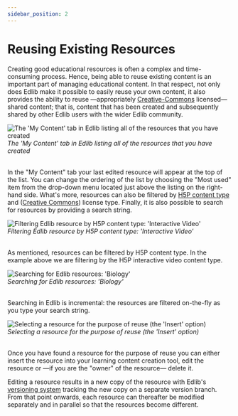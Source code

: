 ```yaml
---
sidebar_position: 2
---
```


# Reusing Existing Resources

Creating good educational resources is often a complex and time-consuming process. Hence, being able to reuse existing content is an important part of managing educational content. In that respect, not only does Edlib make it possible to easily reuse your own content, it also provides the ability to reuse &mdash;appropriately [Creative-Commons](https://creativecommons.org/) licensed&mdash; shared content; that is, content that has been created and subsequently shared by other Edlib users with the wider Edlib community.

<div class="text--center">
    <img class="edlib-image" alt="The 'My Content' tab in Edlib listing all of the resources that you have created" src="/img/reuse-resource-1.png" />
    <br/>
    <em>The 'My Content' tab in Edlib listing all of the resources that you have created</em>
    <br/>
    <br/>
</div>

In the "My Content" tab your last edited resource will appear at the top of the list. You can change the ordering of the list by choosing the "Most used" item from the drop-down menu located just above the listing on the right-hand side. What's more, resources can also be filtered by [H5P content type](https://h5p.org/content-types-and-applications) and ([Creative Commons](https://creativecommons.org/licenses/)) license type. Finally, it is also possible to search for resources by providing a search string.

<div class="text--center">
    <img class="edlib-image" alt="Filtering Edlib resource by H5P content type: 'Interactive Video'" src="/img/reuse-resource-2.png" />
    <br/>
    <em>Filtering Edlib resource by H5P content type: 'Interactive Video'</em>
    <br/>
    <br/>
</div>

As mentioned, resources can be filtered by H5P content type. In the example above we are filtering by the H5P interactive video content type.

<div class="text--center">
    <img class="edlib-image" alt="Searching for Edlib resources: 'Biology'" src="/img/reuse-resource-3.png" />
    <br/>
    <em>Searching for Edlib resources: 'Biology'</em>
    <br/>
    <br/>
</div>

Searching in Edlib is incremental: the resources are filtered on-the-fly as you type your search string. 

<div class="text--center">
    <img class="edlib-image" alt="Selecting a resource for the purpose of reuse (the 'Insert' option)" src="/img/reuse-resource-5.png" />
    <br/>
    <em>Selecting a resource for the purpose of reuse (the 'Insert' option)</em>
    <br/>
    <br/>
</div>

Once you have found a resource for the purpose of reuse you can either insert the resource into your learning content creation tool, edit the resource or &mdash;if you are the "owner" of the resource&mdash; delete it.

Editing a resource results in a new copy of the resource with Edlib's [versioning system](/docs/product/features#resource-versioning) tracking the new copy on a separate version branch. From that point onwards, each resource can thereafter be modified separately and in parallel so that the resources become different.